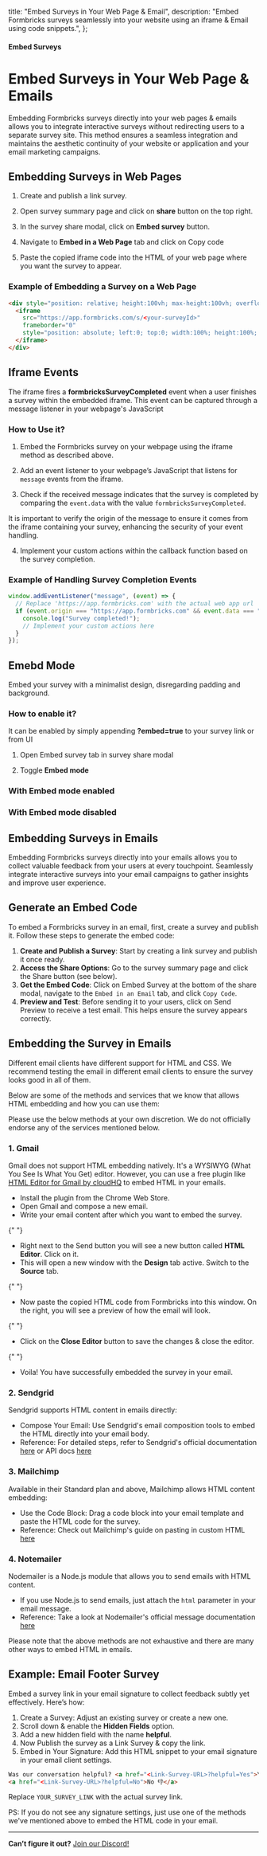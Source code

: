 

  title: "Embed Surveys in Your Web Page & Email",
  description:
    "Embed Formbricks surveys seamlessly into your website using an iframe & Email using code snippets.",
};

#### Embed Surveys

# Embed Surveys in Your Web Page & Emails

Embedding Formbricks surveys directly into your web pages & emails allows you to integrate interactive surveys without redirecting users to a separate survey site. This method ensures a seamless integration and maintains the aesthetic continuity of your website or application and your email marketing campaigns.

## Embedding Surveys in Web Pages

<TellaVideo tellaVideoIdentifier="clvavyy2f00000fjr0mple922" />

1. Create and publish a link survey.

2. Open survey summary page and click on **share** button on the top right.

3. In the survey share modal, click on **Embed survey** button.

4. Navigate to **Embed in a Web Page** tab and click on Copy code

5. Paste the copied iframe code into the HTML of your web page where you want the survey to appear.

### Example of Embedding a Survey on a Web Page

<Col>
<CodeGroup title="Example Embedding Code">

```html
<div style="position: relative; height:100vh; max-height:100vh; overflow:auto;">
  <iframe
    src="https://app.formbricks.com/s/<your-surveyId>"
    frameborder="0"
    style="position: absolute; left:0; top:0; width:100%; height:100%; border:0;">
  </iframe>
</div>
```

</CodeGroup>
</Col>

## Iframe Events

The iframe fires a **formbricksSurveyCompleted** event when a user finishes a survey within the embedded iframe. This event can be captured through a message listener in your webpage's JavaScript

### How to Use it?

1. Embed the Formbricks survey on your webpage using the iframe method as described above.

2. Add an event listener to your webpage’s JavaScript that listens for `message` events from the iframe.

3. Check if the received message indicates that the survey is completed by comparing the `event.data` with the value `formbricksSurveyCompleted`.

<Note>
  It is important to verify the origin of the message to ensure it comes from the iframe containing your
  survey, enhancing the security of your event handling.
</Note>

4. Implement your custom actions within the callback function based on the survey completion.

### Example of Handling Survey Completion Events

<Col>
<CodeGroup title="Example Code for Event Listener">

```javascript
window.addEventListener("message", (event) => {
  // Replace 'https://app.formbricks.com' with the actual web app url
  if (event.origin === "https://app.formbricks.com" && event.data === "formbricksSurveyCompleted") {
    console.log("Survey completed!");
    // Implement your custom actions here
  }
});
```

</CodeGroup>
</Col>

## Emebd Mode

Embed your survey with a minimalist design, disregarding padding and background.

### How to enable it?

It can be enabled by simply appending **?embed=true** to your survey link or from UI

1. Open Embed survey tab in survey share modal

2. Toggle **Embed mode**

<MdxImage
  src={EmbedModeToggle}
  alt="Toggle embed mode"
  quality="100"
  className="max-w-full rounded-lg sm:max-w-3xl"
/>

### With Embed mode enabled

<MdxImage
  src={EmbedModeEnabled}
  alt="Toggle embed mode"
  quality="100"
  className="max-w-full rounded-lg sm:max-w-3xl"
/>

### With Embed mode disabled

<MdxImage
  src={EmbedModeDisabled}
  alt="Toggle embed mode"
  quality="100"
  className="max-w-full rounded-lg sm:max-w-3xl"
/>

## Embedding Surveys in Emails

Embedding Formbricks surveys directly into your emails allows you to collect valuable feedback from your users at every touchpoint. Seamlessly integrate interactive surveys into your email campaigns to gather insights and improve user experience.

## Generate an Embed Code

To embed a Formbricks survey in an email, first, create a survey and publish it. Follow these steps to generate the embed code:

1. **Create and Publish a Survey**: Start by creating a link survey and publish it once ready.
2. **Access the Share Options**: Go to the survey summary page and click the Share button (see below).
3. **Get the Embed Code**: Click on Embed Survey at the bottom of the share modal, navigate to the `Embed in an Email` tab, and click `Copy Code`.
4. **Preview and Test**: Before sending it to your users, click on Send Preview to receive a test email. This helps ensure the survey appears correctly.

<TellaVideo tellaVideoIdentifier="clvex3puw05oi0gl4bp1qgc3s" />

## Embedding the Survey in Emails

Different email clients have different support for HTML and CSS. We recommend testing the email in different email clients to ensure the survey looks good in all of them.

Below are some of the methods and services that we know that allows HTML embedding and how you can use them:

<Note>
  Please use the below methods at your own discretion. We do not officially endorse any of the services
  mentioned below.
</Note>

### 1. Gmail

Gmail does not support HTML embedding natively. It's a WYSIWYG (What You See Is What You Get) editor. However, you can use a free plugin like [HTML Editor for Gmail by cloudHQ](https://chromewebstore.google.com/detail/free-html-editor-for-gmai/ioinaaeeacahcmbgfmeaaofhfkijpdeb) to embed HTML in your emails.

- Install the plugin from the Chrome Web Store.
- Open Gmail and compose a new email.
- Write your email content after which you want to embed the survey.

{" "}

<MdxImage
  src={EmailContentWithoutSurvey}
  alt="Choose a link survey template"
  quality="100"
  className="max-w-full rounded-lg sm:max-w-3xl"
/>

- Right next to the Send button you will see a new button called **HTML Editor**. Click on it.
- This will open a new window with the **Design** tab active. Switch to the **Source** tab.

{" "}

<MdxImage
  src={PluginSourceTab}
  alt="Choose a link survey template"
  quality="100"
  className="max-w-full rounded-lg sm:max-w-3xl"
/>

- Now paste the copied HTML code from Formbricks into this window. On the right, you will see a preview of how the email will look.

{" "}

<MdxImage
  src={PluginAddSurvey}
  alt="Choose a link survey template"
  quality="100"
  className="max-w-full rounded-lg sm:max-w-3xl"
/>

- Click on the **Close Editor** button to save the changes & close the editor.

{" "}

<MdxImage
  src={EmailContentWithSurvey}
  alt="Choose a link survey template"
  quality="100"
  className="max-w-full rounded-lg sm:max-w-3xl"
/>

- Voila! You have successfully embedded the survey in your email.

### 2. Sendgrid

Sendgrid supports HTML content in emails directly:

- Compose Your Email: Use Sendgrid's email composition tools to embed the HTML directly into your email body.
- Reference: For detailed steps, refer to Sendgrid's official documentation [here](https://sendgrid.com/en-us/solutions/email-marketing/email-design) or API docs [here](https://sendgrid.com/docs/for-developers/sending-email/api-getting-started/)

### 3. Mailchimp

Available in their Standard plan and above, Mailchimp allows HTML content embedding:

- Use the Code Block: Drag a code block into your email template and paste the HTML code for the survey.
- Reference: Check out Mailchimp's guide on pasting in custom HTML [here](https://mailchimp.com/help/paste-in-html-to-create-an-email/)

### 4. Notemailer

Nodemailer is a Node.js module that allows you to send emails with HTML content.

- If you use Node.js to send emails, just attach the `html` parameter in your email message.
- Reference: Take a look at Nodemailer's official message documentation [here](https://nodemailer.com/message/)

<Note>
  Please note that the above methods are not exhaustive and there are many other ways to embed HTML in emails.
</Note>

## Example: Email Footer Survey

Embed a survey link in your email signature to collect feedback subtly yet effectively. Here’s how:

<MdxImage
  src={JoSignature}
  alt="Choose a link survey template"
  quality="100"
  className="max-w-full rounded-lg sm:max-w-3xl"
/>

1. Create a Survey: Adjust an existing survey or create a new one.
2. Scroll down & enable the **Hidden Fields** option.
3. Add a new hidden field with the name **helpful**.
4. Now Publish the survey as a Link Survey & copy the link.
5. Embed in Your Signature: Add this HTML snippet to your email signature in your email client settings.

<Col>
<CodeGroup title="Embed this in your Email">

```html
Was our conversation helpful? <a href="<Link-Survey-URL>?helpful=Yes">Yes 👍</a> |
<a href="<Link-Survey-URL>?helpful=No">No 👎</a>
```

</CodeGroup>
</Col>

Replace `YOUR_SURVEY_LINK` with the actual survey link.

PS: If you do not see any signature settings, just use one of the methods we've mentioned above to embed the HTML code in your email.

---

**Can’t figure it out?** [Join our Discord!](https://formbricks.com/discord)
